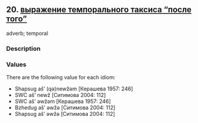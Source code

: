 ## 20. <a href =  'https://agricolamz.github.io/The_Circassian_Isoglosses_Database/20.html' target='_blank'>выражение темпорального таксиса "после того"</a>
adverb; temporal

### Description



### Values
There are the following value for each idiom:

* Shapsug  aš' (qə)newžəm [Керашева 1957: 246] 
* SWC  aš' newž [Ситимова 2004: 112] 
* SWC  aš' əwžəm [Керашева 1957: 246] 
* Bzhedug  aš' əwžə [Ситимова 2004: 112] 
* Shapsug  aš' əwžə [Ситимова 2004: 112] 

